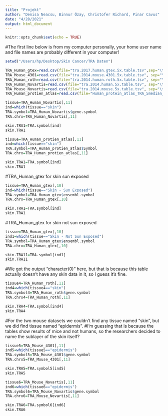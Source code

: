 ```yaml
---
title: "Projekt"
author: "Denisa Neacsu, Binnur Özay, Christofer Richard, Pinar Cavus"
date: "4/28/2021"
output: html_document
---
```


```r
knitr::opts_chunk$set(echo = TRUE)
```

#The first line below is from my computer personally, your home user name and file names are probably different in your computer!

```r
setwd("/Users/hp/Desktop/Skin Cancer/TRA Daten")

TRA_Human_gtex=read.csv(file="tra.2017.human.gtex.5x.table.tsv",sep="\t")
TRA_Mouse_4301=read.csv(file="tra.2014.mouse.4301.5x.table.tsv", sep="\t")
TRA_Human_roth=read.csv(file="tra.2014.human.roth.5x.table.tsv", sep="\t")
TRA_Human_Novartis=read.csv(file="tra.2014.human.5x.table.tsv", sep="\t")
TRA_Mouse_Novartis=read.csv(file="tra.2014.mouse.5x.table.tsv", sep="\t")
TRA_Human_protien_atlas=read.csv(file="Human_protein_atlas_TRA_5median_genes_annotated.tsv", sep=",")
```

```r
tissue=TRA_Human_Novartis[,11]
ind=which(tissue=="skin")
TRA.symbol=TRA_Human_Novartis$gene.symbol
TRA.chrx=TRA_Human_Novartis[,11]

skin.TRA1=TRA.symbol[ind]
skin.TRA1
```

```r
tissue=TRA_Human_protien_atlas[,11]
ind=which(tissue=="skin")
TRA.symbol=TRA_Human_protien_atlas$Symbol
TRA.chrx=TRA_Human_protien_atlas[,11]

skin.TRA1=TRA.symbol[ind]
skin.TRA1
```

#TRA_Human_gtex for skin sun exposed

```r
tissue=TRA_Human_gtex[,10]
ind=which(tissue=="Skin - Sun Exposed")
TRA.symbol=TRA_Human_gtex$ensembl.symbol
TRA.chrx=TRA_Human_gtex[,10]

skin.TRA1=TRA.symbol[ind]
skin.TRA1
```

#TRA_Human_gtex for skin not sun exposed

```r
tissue=TRA_Human_gtex[,10]
ind1=which(tissue=="Skin - Not Sun Exposed")
TRA.symbol=TRA_Human_gtex$ensembl.symbol
TRA.chrx=TRA_Human_gtex[,10]

skin.TRA11=TRA.symbol[ind1]
skin.TRA11
```

#We got the output "character(0)" here, but that is because this table actually doesn't have any skin data in it, so I guess it's fine.

```r
tissue4=TRA_Human_roth[,11]
ind4=which(tissue4=="skin")
TRA.symbol4=TRA_Human_roth$gene.symbol
TRA.chrx4=TRA_Human_roth[,11]

skin.TRA4=TRA.symbol[ind4]
skin.TRA4
```

#For the two mouse datasets we couldn't find any tissue named "skin", but we did find tissue named "epidermis".
#I'm guessing that is because the tables show results of mice and not humans, so the researchers decided to name the sublayer of the skin itself?

```r
tissue5=TRA_Mouse_4301[,11]
ind5=which(tissue5=="epidermis")
TRA.symbol5=TRA_Mouse_4301$gene.symbol
TRA.chrx5=TRA_Mouse_4301[,11]

skin.TRA5=TRA.symbol5[ind5]
skin.TRA5
```

```r
tissue6=TRA_Mouse_Novartis[,11]
ind6=which(tissue6=="epidermis")
TRA.symbol6=TRA_Mouse_Novartis$gene.symbol
TRA.chrx6=TRA_Mouse_Novartis[,11]

skin.TRA6=TRA.symbol6[ind6]
skin.TRA6
```

